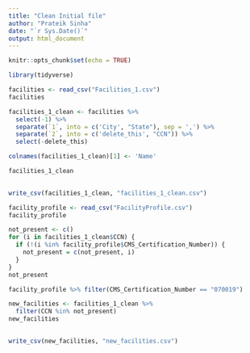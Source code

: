 ```yaml
---
title: "Clean Initial file"
author: "Prateik Sinha"
date: "`r Sys.Date()`"
output: html_document
---
```


```r
knitr::opts_chunk$set(echo = TRUE)
```

```r
library(tidyverse)
```

```r
facilities <- read_csv("Facilities_1.csv")
facilities
```

```r
facilities_1_clean <- facilities %>%
  select(-1) %>%
  separate(`1`, into = c('City', "State"), sep = ',') %>%
  separate(`2`, into = c('delete_this', "CCN")) %>%
  select(-delete_this)

colnames(facilities_1_clean)[1] <- 'Name'

facilities_1_clean
  
```

```r
write_csv(facilities_1_clean, "facilities_1_clean.csv")
```

```r
facility_profile <- read_csv("FacilityProfile.csv")
facility_profile
```

```r
not_present <- c()
for (i in facilities_1_clean$CCN) {
  if (!(i %in% facility_profile$CMS_Certification_Number)) {
    not_present = c(not_present, i)
  }
}
not_present
```

```r
facility_profile %>% filter(CMS_Certification_Number == "070019")
```

```r
new_facilities <- facilities_1_clean %>%
  filter(CCN %in% not_present)
new_facilities
  
```

```r
write_csv(new_facilities, "new_facilities.csv")
```
